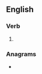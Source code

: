 ==English==

===Verb===
{{head|en|verb form}}

# {{en-past of|reroute}}

===Anagrams===
* {{l|en|red route}}